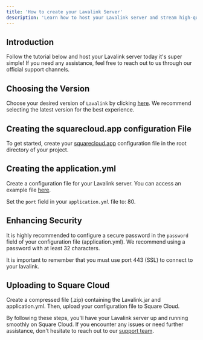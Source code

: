 ```yaml
---
title: 'How to create your Lavalink Server'
description: 'Learn how to host your Lavalink server and stream high-quality music to your Discord bot.'
---
```


## Introduction

Follow the tutorial below and host your Lavalink server today it's super simple! If you need any assistance, feel free to reach out to us through our official support channels.

## Choosing the Version

Choose your desired version of `Lavalink` by clicking [here](https://github.com/freyacodes/Lavalink/releases/). We recommend selecting the latest version for the best experience.

## Creating the squarecloud.app configuration File
To get started, create your [squarecloud.app](./how-to-create-your-squarecloud-configuration-file) configuration file in the root directory of your project.

## Creating the application.yml

Create a configuration file for your Lavalink server. You can access an example file [here](https://github.com/freyacodes/Lavalink/blob/master/LavalinkServer/application.yml.example).

<Warning>Set the `port` field in your `application.yml` file to: 80.</Warning>

## Enhancing Security

It is highly recommended to configure a secure password in the `password` field of your configuration file (application.yml). We recommend using a password with at least 32 characters.

<Note>It is important to remember that you must use port 443 (SSL) to connect to your lavalink.</Note>

## Uploading to Square Cloud

Create a compressed file (.zip) containing the Lavalink.jar and application.yml. Then, upload your configuration file to Square Cloud.

By following these steps, you'll have your Lavalink server up and running smoothly on Square Cloud. If you encounter any issues or need further assistance, don't hesitate to reach out to our [support team](../company/support).